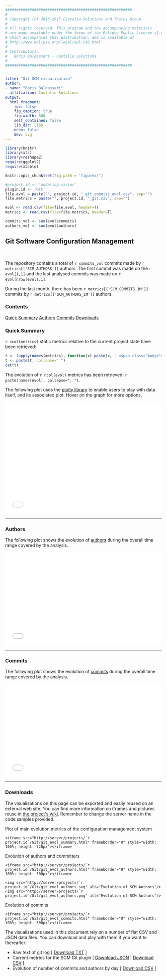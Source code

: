 ```yaml
---
#########################################################
#
# Copyright (c) 2015-2017 Castalia Solutions and Thales Group.
#
# All rights reserved. This program and the accompanying materials
# are made available under the terms of the Eclipse Public License v1.0
# which accompanies this distribution, and is available at
# http://www.eclipse.org/legal/epl-v10.html
#
# Contributors:
#   Boris Baldassari - Castalia Solutions
#
#########################################################


title: "Git SCM visualisation"
author:
- name: "Boris Baldassari"
  affiliation: Castalia Solutions
output:
  html_fragment:
    toc: false
    fig_caption: true
    fig.width: 800
    self_contained: false
    lib_dir: libs
    echo: false
    dev: svg
---
```


```r

library(knitr)
library(xts)
library(reshape2)
require(ggplot2)
require(xtable)

knitr::opts_chunk$set(fig.path = 'figures/')

#project.id <- 'modeling.sirius'
plugin.id <- 'Git'
file.evol = paste("", project.id, "_git_commits_evol.csv", sep="")
file.metrics = paste("", project.id, "_git.csv", sep="")

evol <- read.csv(file=file.evol, header=T)
metrics <- read.csv(file=file.metrics, header=T)

commits_vol <- sum(evol$commits)
authors_vol <- sum(evol$authors)
```

## Git Software Configuration Management

<br />

<div class="row"><div class="col-sm-7">

The repository contains a total of ``r commits_vol`` commits made by ``r metrics[['SCM_AUTHORS']]`` authors. The first commit was made on the ``r evol[1,1]`` and the last analysed commits was made on ``r evol[nrow(evol),1]``.

During the last month, there has been ``r metrics[['SCM_COMMITS_1M']]`` commits by ``r metrics[['SCM_AUTHORS_1M']]`` authors.

</div><div class="col-sm-4">
  <div class="panel panel-default">
  <div class="panel-heading"><h3 class="panel-title">Contents</h3></div>
  <div class="list-group">
  <a href="#summary" class="list-group-item">Quick Summary</a>
  <a href="#authors" class="list-group-item">Authors</a>
  <a href="#commits" class="list-group-item">Commits</a>
  <a href="#downloads" class="list-group-item">Downloads</a>
  </div>
  </div>
</div></div>

### <a name="quick-summary"></a>Quick Summary

``r ncol(metrics)`` static metrics relative to the current project state have been retrieved:

```r
t <- lapply(names(metrics), function(x) paste(x, ' <span class="badge">', metrics[[x]], '</span>, ', sep=''))
t <- paste(t, collapse=" ")
cat(t)
```

The evolution of ``r ncol(evol)`` metrics has been retrieved: ``r paste(names(evol), collapse=", ")``.

The following plot uses the [plotly library](http://plot.ly) to enable users to play with data itself, and its associated plot. Hover on the graph for more options.

<iframe src="/projects/`r project.id`/Git/git_evol_summary.html" frameborder="0" style="width: 100%; height: 360px"></iframe>

-----

### <a name="people"></a>Authors

The following plot shows the evolution of [authors](/documentation/metrics#SCM_AUTHORS) during the overall time range covered by the analysis.

<iframe src="/projects/`r project.id`/Git/git_evol_authors.html" frameborder="0" style="width: 100%; height: 300px"></iframe>

-----

### <a name="commits"></a>Commits

The following plot shows the evolution of [commits](/documentation/metrics#SCM_COMMITS) during the overall time range covered by the analysis.

<iframe src="/projects/`r project.id`/Git/git_evol_commits.html" frameborder="0" style="width: 100%; height: 300px"></iframe>

-----

### <a name="downloads"></a>Downloads

The visualisations on this page can be exported and easily reused on an external web site. You can find more information on iframes and pictures reuse in [the project&apos;s wiki](http://alambic.io/Documentation/Tasks/Customise.html). Remember to change the server name in the code samples provided.

Plot of main evolution metrics of the configuration management system

    <iframe src="http://server/projects/`r project.id`/Git/git_evol_summary.html" frameborder="0" style="width: 100%; height: 720px"></iframe>

Evolution of authors and committers

    <iframe src="http://server/projects/`r project.id`/Git/git_evol_authors.html" frameborder="0" style="width: 100%; height: 300px"></iframe>
    
    <img src="http://server/projects/`r project.id`/Git/git_evol_authors.svg" alt="Evolution of SCM Authors"/>
    <img src="http://server/projects/`r project.id`/Git/git_evol_authors.png" alt="Evolution of SCM Authors"/>

Evolution of commits

    <iframe src="http://server/projects/`r project.id`/Git/git_evol_commits.html" frameborder="0" style="width: 100%; height: 300px"></iframe>

The visualisations used in this document rely on a number of flat CSV and JSON data files. You can download and play with them if you want to thereafter:

* Raw text of git log [ <a href="import_git.txt">Download TXT</a> ]
* Current metrics for the SCM Git plugin [ <a href="metrics_git.json">Download JSON</a> | <a href="metrics_git.csv">Download CSV</a> ]
* Evolution of number of commits and authors by day [ <a href="git_commits_evol.csv">Download CSV</a> ]




